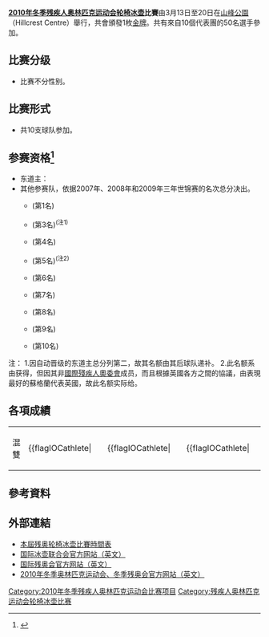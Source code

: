 {{Infobox Paralympic event
|event = 轮椅冰壶
|games = 2010年冬季
|image = 
|image_size = 
|caption = 
|venue = [[山峰公園|山峰公園]]
|dates = 3月13日至20日
|competitors = 50
|nations = 10
|gold = 
|silver = 
|bronze = 
|prev = [[2006年冬季帕拉林匹克運動會輪椅冰壺比賽|2006]]
|next = [[2014年冬季帕拉林匹克運動會輪椅冰壺比賽|2014]]
}}
'''[[2010年冬季残疾人奥林匹克运动会|2010年冬季残疾人奥林匹克运动会]][[轮椅冰壶|轮椅冰壶]]比賽'''由3月13日至20日在[[山峰公園|山峰公園]]（Hillcrest Centre）舉行，共會頒發1枚[[金牌|金牌]]。共有來自10個代表團的50名選手參加。

== 比赛分级 ==
* 比赛不分性别。

== 比赛形式 ==
* 共10支球队参加。

== 参赛资格<ref>{{Cite web |url=http://www.worldcurling.org/paralympicqualification.html |title=名额分配 |accessdate=2009-01-30 |archive-date=2018-10-03 |archive-url=https://web.archive.org/web/20181003052213/http://www.worldcurling.org/paralympicqualification.html |dead-url=no }}</ref> ==
* 东道主：{{flagIPCteam|CAN|2010年冬季}}
* 其他参赛队，依据2007年、2008年和2009年三年世锦赛的名次总分决出。
** {{flagIPCteam|NOR|2010年冬季}}(第1名)
** {{flagIPCteam|USA|2010年冬季}}(第3名)<sup>(注1)</sup>
** {{flagIPCteam|KOR|2010年冬季}}(第4名)
** {{flagIPCteam|GBR|2010年冬季}}(第5名)<sup>(注2)</sup>
** {{flagIPCteam|SWE|2010年冬季}}(第6名)
** {{flagIPCteam|SUI|2010年冬季}}(第7名)
** {{flagIPCteam|GER|2010年冬季}}(第8名)
** {{flagIPCteam|ITA|2010年冬季}}(第9名)
** {{flagIPCteam|JPN|2010年冬季}}(第10名)
注：
1.因自动晋级的东道主{{flagIPCteam|CAN|2010年冬季}}总分列第二，故其名额由其后球队递补。
2.此名额系由{{SCO}}获得，但因其非[[國際殘疾人奧委會|國際殘疾人奧委會]]成员，而且根據英國各方之間的協議，由表現最好的蘇格蘭代表英國，故此名额实际给{{flagIPCteam|GBR|2010年冬季}}。

== 各項成績 ==
{| {{MedalistTable|type=項目|columns=2|labelwidth=180px|style=font-size:small;}}
|-
|混雙
| {{flagIOCathlete|{{CAN}}||
| {{flagIOCathlete|{{KOR}}||
| {{flagIOCathlete|{{SWE}}||
|}

== 參考資料 ==
<div class="references-small">
<references />
</div>

== 外部連結 ==
* [http://www.vancouver2010.com/en/competition-schedules-and-venues/competition-schedules/schedule-by-sport/-/55054/43600/1p7lge9/index.html 本屆残奥轮椅冰壶比賽時間表]{{Wayback|url=http://www.vancouver2010.com/en/competition-schedules-and-venues/competition-schedules/schedule-by-sport/-/55054/43600/1p7lge9/index.html |date=20090611155620 }}
* [http://www.worldcurling.org 国际冰壶联合会官方网站（英文）]{{Wayback|url=http://www.worldcurling.org/ |date=20110303083730 }}
* [http://www.paralympic.org 国际残奥会官方网站（英文）]{{Wayback|url=http://www.paralympic.org/ |date=20060511001905 }}
* [http://www.vancouver2010.com 2010年冬季奥林匹克运动会、冬季残奥会官方网站（英文）]{{Wayback|url=http://www.vancouver2010.com/ |date=20100228081422 }}

{{残疾人奥林匹克运动会轮椅冰壶比赛}}
{{2010年冬季残疾人奥林匹克运动会项目}}

[[Category:2010年冬季残疾人奥林匹克运动会比赛项目|Category:2010年冬季残疾人奥林匹克运动会比赛项目]]
[[Category:残疾人奥林匹克运动会轮椅冰壶比赛|Category:残疾人奥林匹克运动会轮椅冰壶比赛]]